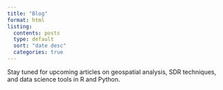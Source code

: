 ```yaml
---
title: "Blog"
format: html
listing:
  contents: posts
  type: default
  sort: "date desc"
  categories: true
---
```


Stay tuned for upcoming articles on geospatial analysis, SDR techniques, and data science tools in R and Python.

